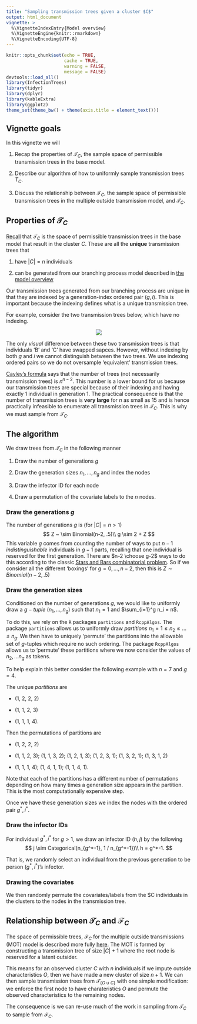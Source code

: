 ```yaml
---
title: "Sampling transmission trees given a cluster $C$"
output: html_document
vignette: >
  %\VignetteIndexEntry{Model overview}
  %\VignetteEngine{knitr::rmarkdown}
  %\VignetteEncoding{UTF-8}
---
```


```r
knitr::opts_chunk$set(echo = TRUE,
                      cache = TRUE,
                      warning = FALSE,
                      message = FALSE)
devtools::load_all()
library(InfectionTrees)
library(tidyr)
library(dplyr)
library(kableExtra)
library(ggplot2)
theme_set(theme_bw() + theme(axis.title = element_text()))
```


## Vignette goals

In this vignette we will

1. Recap the properties of $\mathcal{T}_C$, the sample space of permissible transmission trees in the base model.

2. Describe our algorithm of how to uniformly sample transmission trees $T_C$.

3. Discuss the relationship between $\mathcal{F}_C$, the sample space of permissible transmission trees  in the multiple outside transmission model,  and $\mathcal{T}_C$.


## Properties of $\mathcal{T}_C$

[Recall](model-overview.html) that $\mathcal{T}_C$ is the space of permissible transmission trees in the base model that result in the cluster $C$.  These are all the **unique** transmission trees that 

1. have $|C|= n$ individuals

2. can be generated from our branching process model described in [the model overview](model-overview.html)


Our transmission trees generated from our branching process are unique in that they are indexed by a generation-index ordered pair $(g,i)$.  This is important because the indexing defines what is a unique transmission tree.

For example, consider the two transmission trees below, which have no indexing.

<center>
![](images/non-unique-bps.png)

</center>

The only  *visual* difference between these two transmission trees is that individuals 'B' and 'C' have swapped sapces.  However, without indexing by both $g$ and $i$ we cannot distinguish between the two trees.  We use indexing ordered pairs so we do not oversample 'equivalent' transmission trees.

[Cayley's formula](https://en.wikipedia.org/wiki/Cayley%27s_formula) says that the number of trees (not necessarily transmission trees) is $n^{n-2}$.  This number is a lower bound for us because our transmission trees are special because of their indexing and having exactly 1 individual in generation 1.  The practical consequence is that the number of transmission trees is **very large** for $n$ as small as 15 and is hence practically infeasible to enumerate all transmission trees in $\mathcal{T}_C$.  This is why we must sample from $\mathcal{T}_C$.

## The algorithm {.tabset}

We draw trees from $\mathcal{T}_C$ in the following manner

1. Draw the number of generations $g$

2. Draw the generation sizes $n_1, \dots, n_g$ and index the nodes

3. Draw the infector ID for each node

4. Draw a permutation of  the covariate labels to the $n$ nodes.


### Draw the generations $g$

The number of generations $g$ is (for $|C|=n > 1$)
$$
Z ~ \sim Binomial(n-2, .5)\\
g \sim 2 + Z
$$
This variable $g$ comes from counting the number of ways to put $n-1$ *indistinguishable* individuals in $g-1$ parts, recalling that one individual is reserved for the first generation.  There are $n-2 \choose g-2$ ways to do this according to the classic [Stars and Bars combinatorial problem](https://en.wikipedia.org/wiki/Stars_and_bars_(combinatorics)).  So if we consider all the different 'boxings' for $g=0, \dots, n-2$, then this is $Z \sim Binomial(n-2, .5)$


### Draw the generation sizes

Conditioned on the number of generations $g$, we would like to uniformly draw a $g-tuple$ $(n_1, \dots, n_g)$ such that $n_1=1$ and $\sum_{i=1}^g n_i = n$.

To do this, we rely on the `R` packages `partitions` and `RcppAlgos`.  The package `partitions` allows us to uniformly draw *partitions* $n_1 = 1 \le n_2  \le \dots \le n_g$.  We then have to uniquely 'permute' the partitions into the allowable set of $g$-tuples which require no such ordering.  The package `RcppAlgos` allows us to 'permute' these partitions where we now consider the values of $n_2, \dots n_g$ as tokens.

To help explain this better consider the following example with $n= 7$ and $g=4$.

The unique *partitions* are

- (1, 2, 2, 2)

- (1, 1, 2, 3)

- (1, 1, 1, 4).


Then the permutations of partitions are

- (1, 2, 2, 2)

- (1, 1, 2, 3); (1, 1, 3, 2); (1, 2, 1, 3); (1, 2, 3, 1); (1, 3, 2, 1); (1, 3, 1, 2)

- (1, 1, 1, 4); (1, 4, 1, 1); (1, 1, 4, 1).

Note that each of the partitions has a different number of permutations depending on how many times a generation size appears in the partition.  This is the most computationally expensive step.

Once we have these generation sizes we index the nodes with the ordered pair $g^*, i^*$.


### Draw the infector IDs

For individual $g^*, i^*$ for $g > 1$, we draw an infector ID $(h, j)$ by the following
$$
j \sim Categorical(n_{g^*-1}, 1 / n_{g^*-1})\\
h = g^*-1.
$$

That is, we randomly select an individual from the previous generation to be person $(g^*, i^*$)'s infector.

### Drawing the covariates

We then randomly permute the covariates/labels from the $C individuals in the clusters to the nodes in the transmission tree.


## Relationship between $\mathcal{T}_C$ and $\mathcal{F}_C$

The space of permissible trees, $\mathcal{F}_C$ for the multiple outside transmissions (MOT) model is described more fully [here](multiple-outside-transmissions-model.html).  The MOT is formed by constructing a transmission tree of size $|C|+1$ where the root node is reserved for a latent outsider.

This means for an observed cluster $C$ with $n$ individuals if we impute outside characteristics $O$, then we have made a new cluster of size $n+1$.  We can then sample transmission trees from $\mathcal{T}_{\{O\cup C\}}$ with one simple modification:  we enforce the first node to have charateristics $O$ and permute the observed characteristics to the remaining nodes.

The consequence is we can re-use much of the work in sampling from $\mathcal{T}_C$ to sample from $\mathcal{F}_C$.
